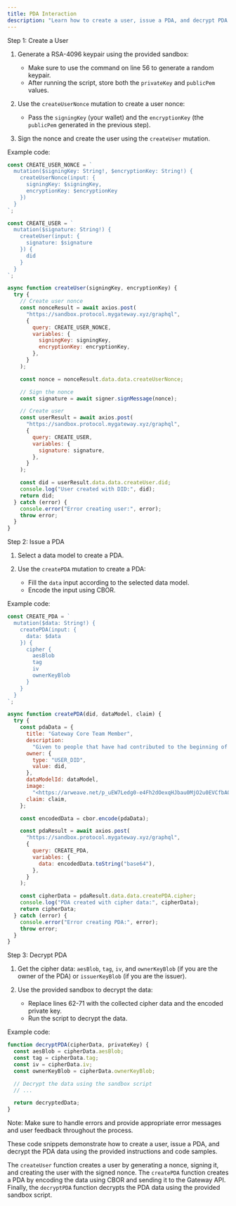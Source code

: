 ```yaml
---
title: PDA Interaction
description: "Learn how to create a user, issue a PDA, and decrypt PDA data using the Gateway API."
---
```


Step 1: Create a User

1. Generate a RSA-4096 keypair using the provided sandbox:

   - Make sure to use the command on line 56 to generate a random keypair.
   - After running the script, store both the `privateKey` and `publicPem` values.

2. Use the `createUserNonce` mutation to create a user nonce:

   - Pass the `signingKey` (your wallet) and the `encryptionKey` (the `publicPem` generated in the previous step).

3. Sign the nonce and create the user using the `createUser` mutation.

Example code:

```javascript
const CREATE_USER_NONCE = `
  mutation($signingKey: String!, $encryptionKey: String!) {
    createUserNonce(input: {
      signingKey: $signingKey,
      encryptionKey: $encryptionKey
    })
  }
`;

const CREATE_USER = `
  mutation($signature: String!) {
    createUser(input: {
      signature: $signature
    }) {
      did
    }
  }
`;

async function createUser(signingKey, encryptionKey) {
  try {
    // Create user nonce
    const nonceResult = await axios.post(
      "https://sandbox.protocol.mygateway.xyz/graphql",
      {
        query: CREATE_USER_NONCE,
        variables: {
          signingKey: signingKey,
          encryptionKey: encryptionKey,
        },
      }
    );

    const nonce = nonceResult.data.data.createUserNonce;

    // Sign the nonce
    const signature = await signer.signMessage(nonce);

    // Create user
    const userResult = await axios.post(
      "https://sandbox.protocol.mygateway.xyz/graphql",
      {
        query: CREATE_USER,
        variables: {
          signature: signature,
        },
      }
    );

    const did = userResult.data.data.createUser.did;
    console.log("User created with DID:", did);
    return did;
  } catch (error) {
    console.error("Error creating user:", error);
    throw error;
  }
}
```

Step 2: Issue a PDA

1. Select a data model to create a PDA.

2. Use the `createPDA` mutation to create a PDA:
   - Fill the `data` input according to the selected data model.
   - Encode the input using CBOR.

Example code:

```javascript
const CREATE_PDA = `
  mutation($data: String!) {
    createPDA(input: {
      data: $data
    }) {
      cipher {
        aesBlob
        tag
        iv
        ownerKeyBlob
      }
    }
  }
`;

async function createPDA(did, dataModel, claim) {
  try {
    const pdaData = {
      title: "Gateway Core Team Member",
      description:
        "Given to people that have had contributed to the beginning of Gateway",
      owner: {
        type: "USER_DID",
        value: did,
      },
      dataModelId: dataModel,
      image:
        "<https://arweave.net/p_uEW7Ledg0-e4Fh2dOexqHJbau0MjO2u0EVCfbA0UI>",
      claim: claim,
    };

    const encodedData = cbor.encode(pdaData);

    const pdaResult = await axios.post(
      "https://sandbox.protocol.mygateway.xyz/graphql",
      {
        query: CREATE_PDA,
        variables: {
          data: encodedData.toString("base64"),
        },
      }
    );

    const cipherData = pdaResult.data.data.createPDA.cipher;
    console.log("PDA created with cipher data:", cipherData);
    return cipherData;
  } catch (error) {
    console.error("Error creating PDA:", error);
    throw error;
  }
}
```

Step 3: Decrypt PDA

1. Get the cipher data: `aesBlob`, `tag`, `iv`, and `ownerKeyBlob` (if you are the owner of the PDA) or `issuerKeyBlob` (if you are the issuer).

2. Use the provided sandbox to decrypt the data:
   - Replace lines 62-71 with the collected cipher data and the encoded private key.
   - Run the script to decrypt the data.

Example code:

```javascript
function decryptPDA(cipherData, privateKey) {
  const aesBlob = cipherData.aesBlob;
  const tag = cipherData.tag;
  const iv = cipherData.iv;
  const ownerKeyBlob = cipherData.ownerKeyBlob;

  // Decrypt the data using the sandbox script
  // ...

  return decryptedData;
}
```

Note: Make sure to handle errors and provide appropriate error messages and user feedback throughout the process.

These code snippets demonstrate how to create a user, issue a PDA, and decrypt the PDA data using the provided instructions and code samples.

The `createUser` function creates a user by generating a nonce, signing it, and creating the user with the signed nonce. The `createPDA` function creates a PDA by encoding the data using CBOR and sending it to the Gateway API. Finally, the `decryptPDA` function decrypts the PDA data using the provided sandbox script.

